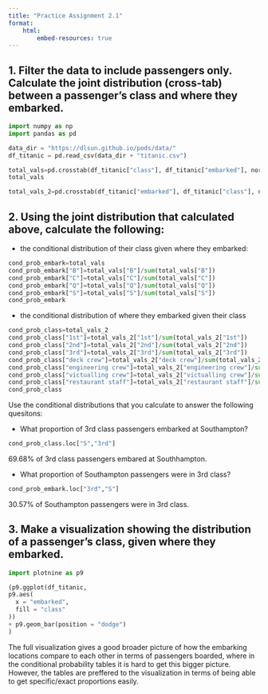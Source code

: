 ```yaml
---
title: "Practice Assignment 2.1"
format: 
    html:
        embed-resources: true
---
```


## 1. Filter the data to include passengers only. Calculate the joint distribution (cross-tab) between a passenger's class and where they embarked. 

```python
import numpy as np
import pandas as pd 
```

```python
data_dir = "https://dlsun.github.io/pods/data/"
df_titanic = pd.read_csv(data_dir + "titanic.csv")
```

```python
total_vals=pd.crosstab(df_titanic["class"], df_titanic["embarked"], normalize=True)
total_vals
```

```python
total_vals_2=pd.crosstab(df_titanic["embarked"], df_titanic["class"], normalize=True)
```

## 2. Using the joint distribution that calculated above, calculate the following:

* the conditional distribution of their class given where they embarked:
```python
cond_prob_embark=total_vals
cond_prob_embark["B"]=total_vals["B"]/sum(total_vals["B"])
cond_prob_embark["C"]=total_vals["C"]/sum(total_vals["C"])
cond_prob_embark["Q"]=total_vals["Q"]/sum(total_vals["Q"])
cond_prob_embark["S"]=total_vals["S"]/sum(total_vals["S"])
cond_prob_embark
```

* the conditional distribution of where they embarked given their class
```python
cond_prob_class=total_vals_2
cond_prob_class["1st"]=total_vals_2["1st"]/sum(total_vals_2["1st"])
cond_prob_class["2nd"]=total_vals_2["2nd"]/sum(total_vals_2["2nd"])
cond_prob_class["3rd"]=total_vals_2["3rd"]/sum(total_vals_2["3rd"])
cond_prob_class["deck crew"]=total_vals_2["deck crew"]/sum(total_vals_2["deck crew"])
cond_prob_class["engineering crew"]=total_vals_2["engineering crew"]/sum(total_vals_2["engineering crew"])
cond_prob_class["victualling crew"]=total_vals_2["victualling crew"]/sum(total_vals_2["victualling crew"])
cond_prob_class["restaurant staff"]=total_vals_2["restaurant staff"]/sum(total_vals_2["restaurant staff"])
cond_prob_class
```

Use the conditional distributions that you calculate to answer the following quesitons:

* What proportion of 3rd class passengers embarked at Southampton?
```python
cond_prob_class.loc["S","3rd"]
```

69.68% of 3rd class passengers embared at Southhampton. 

* What proportion of Southampton passengers were in 3rd class?
```python
cond_prob_embark.loc["3rd","S"]
```

30.57% of Southampton passengers were in 3rd class. 

## 3. Make a visualization showing the distribution of a passenger's class, given where they embarked.
```python
import plotnine as p9
```

```python
(p9.ggplot(df_titanic,
p9.aes(
  x = "embarked",
  fill = "class"
))
+ p9.geom_bar(position = "dodge")
)
```

The full visualization gives a good broader picture of how the embarking locations compare to each other in terms of passengers boarded, where in the conditional probability tables it is hard to get this bigger picture. However, the tables are preffered to the visualization in terms of being able to get specific/exact proportions easily. 

